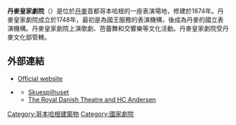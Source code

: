 {{Infobox Theatre
|name           = Royal Danish Theatre
|native_name    = '''''{{lang|da|Det Kongelige Teater}}'''''
|native_name_lang  = da
|image          = Royal Danish Theatre, Copenhagen.jpg
|image_size     = 250px
|caption        = 
|address        = [[Kongens_Nytorv|Kongens Nytorv]]
|city           = [[哥本哈根|哥本哈根]]
|country        = [[丹麥|丹麥]]
|designation    =
|latitude       =
|longitude      =
|architect      = [[Vilhelm_Dahlerup|Vilhelm Dahlerup]]
|owner          =
|capacity       = 1,600席
|type           = [[List_of_national_theatres|National theatre]]
|opened         = 1874
|yearsactive    =
|rebuilt        =
|closed         =
|othernames     =
|production     =
|currentuse     =
|website        = http://www.kglteater.dk/
}}
'''丹麥皇家劇院'''（'''''{{lang-da|Det Kongelige Teater}}'''''）是位於[[丹麥|丹麥]]首都哥本哈根的一座表演場地，修建於1874年。丹麥皇家劇院成立於1748年，最初是為國王服務的表演機構，後成為丹麥的國立表演機構。丹麥皇家劇院上演歌劇、芭蕾舞和交響樂等文化活動。丹麥皇家劇院受丹麥文化部管轄。

==外部連結==
{{Commons category|Royal Danish Theatre}}
* [http://kglteater.dk/?sc_lang=en Official website]{{Wayback|url=http://kglteater.dk/?sc_lang=en |date=20200926083026 }} {{en icon}}
* {{Official website|http://www.kgl-teater.dk}} {{dk icon}}
** [https://web.archive.org/web/20090805035140/http://www.skuespilhus.dk/ Skuespilhuset]
** [https://web.archive.org/web/20050830194623/http://www.hcandersen-homepage.dk/kgl-teater-hca.htm The Royal Danish Theatre and HC Andersen]

[[Category:哥本哈根建築物|Category:哥本哈根建築物]]
[[Category:國家劇院|Category:國家劇院]]